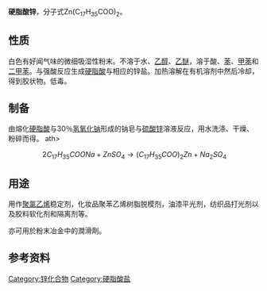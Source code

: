 {{chembox
|   Reference = <ref name="BGIA GESTIS">{{GESTIS|Name=Zinkstearat|ZVG=36900|CAS=557-05-1|Datum=11.11.2007}}</ref>
|   ImageFile = Zinc_stearate.png
|   ImageSize = 250px
|   ImageName = 硬酯酸锌
|   OtherNames = 十八酸锌<br />十八烷酸锌
|   IUPACName = Zinc octadecanoate
| Section1 = {{Chembox Identifiers
|   CASNo_Ref = {{cascite}}
|   CASNo = 557-05-1
  }}
| Section2 = {{Chembox Properties
|   C=36|H=70|O=4|Zn=1
|   Appearance = 白色粉末<ref name=roempp>Andrea Weber-Mußmann in: ''Römpp Online - Version 3.5'', '''2009''', Georg Thieme Verlag, Stuttgart.</ref>
|   Density = 1.095 g/cm³
|   Solubility = 不溶
|   Solvent1 = 乙醇
|   Solubility1 = 不溶
|   Solvent2 = 乙醚
|   Solubility2 = 不溶
|   Solvent3 = 苯
|   Solubility3 = 微溶
|   MeltingPt = 120-130 °C
|   BoilingPt = 分解
  }}
| Section7 = {{Chembox Hazards
|   FlashPt = 277 °C
|   Autoignition = 420 °C
|   NFPA-H = 1
|   NFPA-F = 2
|   NFPA-R = 0
|   SPhrases = {{S24/25}}
  }}
}}

'''硬脂酸锌'''，分子式Zn(C<sub>17</sub>H<sub>35</sub>COO)<sub>2</sub>。

==性质==
白色有好闻气味的微细吸湿性粉末。不溶于水、[[乙醇|乙醇]]、[[乙醚|乙醚]]，溶于酸、[[苯|苯]]、[[甲苯|甲苯]]和[[二甲苯|二甲苯]]。与强酸反应生成[[硬脂酸|硬脂酸]]与相应的锌盐。加热溶解在有机溶剂中然后冷却，得到胶状物。低毒。

==制备==
由熔化[[硬脂酸|硬脂酸]]与30％[[氢氧化钠|氢氧化钠]]形成的钠皂与[[硫酸锌|硫酸锌]]溶液反应，用水洗涤、干燥、粉碎而得。
ath>
:<math>\ 2C_{17}H_{35}COONa+ZnSO_4\rightarrow (C_{17}H_{35}COO)_2Zn+Na_2SO_4</math>

==用途==
用作[[聚氯乙烯|聚氯乙烯]]稳定剂，化妆品聚苯乙烯树脂脱模剂，油漆平光剂，纺织品打光剂以及胶料软化剂和隔离剂等。

亦可用於粉末冶金中的潤滑劑。

==参考资料==
{{reflist}}
{{锌化合物}}
[[Category:锌化合物|Category:锌化合物]]
[[Category:硬脂酸盐|Category:硬脂酸盐]]